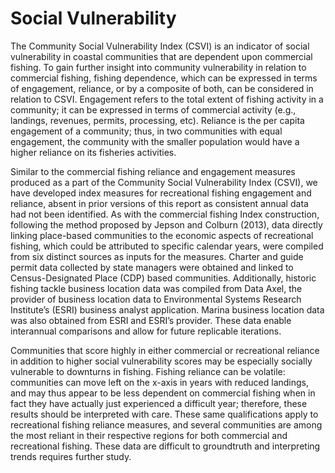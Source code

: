 # Social Vulnerability

The Community Social Vulnerability Index (CSVI) is an indicator of social vulnerability in coastal communities that are dependent upon commercial fishing. To gain further insight into community vulnerability in relation to commercial fishing, fishing dependence, which can be expressed in terms of engagement, reliance, or by a composite of both, can be considered in relation to CSVI. Engagement refers to the total extent of fishing activity in a community; it can be expressed in terms of commercial activity (e.g., landings, revenues, permits, processing, etc). Reliance is the per capita engagement of a community; thus, in two communities with equal engagement, the community with the smaller population would have a higher reliance on its fisheries activities.

Similar to the commercial fishing reliance and engagement measures produced as a part of the Community Social Vulnerability Index (CSVI), we have developed index measures for recreational fishing engagement and reliance, absent in prior versions of this report as consistent annual data had not been identified. As with the commercial fishing Index construction, following the method proposed by Jepson and Colburn (2013), data directly linking place-based communities to the economic aspects of recreational fishing, which could be attributed to specific calendar years, were compiled from six distinct sources as inputs for the measures. Charter and guide permit data collected by state managers were obtained and linked to Census-Designated Place (CDP) based communities. Additionally, historic fishing tackle business location data was compiled from Data Axel, the provider of business location data to Environmental Systems Research Institute’s (ESRI) business analyst application. Marina business location data was also obtained from ESRI and ESRI’s provider. These data enable interannual comparisons and allow for future replicable iterations.

Communities that score highly in either commercial or recreational reliance in addition to higher social vulnerability scores may be especially socially vulnerable to downturns in fishing. Fishing reliance can be volatile: communities can move left on the x-axis in years with reduced landings, and may thus appear to be less dependent on commercial fishing when in fact they have actually just experienced a difficult year; therefore, these results should be interpreted with care. These same qualifications apply to recreational fishing reliance measures, and several communities are among the most reliant in their respective regions for both commercial and recreational fishing. These data are difficult to groundtruth and interpreting trends requires further study.


